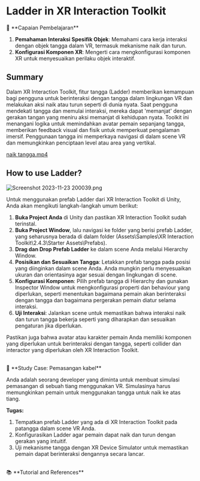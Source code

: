 # Ladder in XR Interaction Toolkit

<aside>
📌 **Capaian Pembelajaran**

1. **Pemahaman Interaksi Spesifik Objek**: Memahami cara kerja interaksi dengan objek tangga dalam VR, termasuk mekanisme naik dan turun.
2. **Konfigurasi Komponen XR**: Mengerti cara mengkonfigurasi komponen XR untuk menyesuaikan perilaku objek interaktif.
</aside>

## Summary

Dalam XR Interaction Toolkit, fitur tangga (Ladder) memberikan kemampuan bagi pengguna untuk berinteraksi dengan tangga dalam lingkungan VR dan melakukan aksi naik atau turun seperti di dunia nyata. Saat pengguna mendekati tangga dan memulai interaksi, mereka dapat 'memanjat' dengan gerakan tangan yang meniru aksi memanjat di kehidupan nyata. Toolkit ini menangani logika untuk memindahkan avatar pemain sepanjang tangga, memberikan feedback visual dan fisik untuk memperkuat pengalaman imersif. Penggunaan tangga ini memperkaya navigasi di dalam scene VR dan memungkinkan penciptaan level atau area yang vertikal.

[naik tangga.mp4](https://prod-files-secure.s3.us-west-2.amazonaws.com/6ab59f96-5651-42d9-b147-b6276ed57ed6/a23422cb-477d-4708-b5db-3156285040c5/naik_tangga.mp4)

## How to use Ladder?

![Screenshot 2023-11-23 200039.png](https://prod-files-secure.s3.us-west-2.amazonaws.com/6ab59f96-5651-42d9-b147-b6276ed57ed6/1d4cfc2f-c96b-40cc-97a9-6bfa4ec4d900/Screenshot_2023-11-23_200039.png)

Untuk menggunakan prefab Ladder dari XR Interaction Toolkit di Unity, Anda akan mengikuti langkah-langkah umum berikut:

1. **Buka Project Anda** di Unity dan pastikan XR Interaction Toolkit sudah terinstal.
2. **Buka Project Window**, lalu navigasi ke folder yang berisi prefab Ladder, yang seharusnya berada di dalam folder (Assets\Samples\XR Interaction Toolkit\2.4.3\Starter Assets\Prefabs).
3. **Drag dan Drop Prefab Ladder** ke dalam scene Anda melalui Hierarchy Window.
4. **Posisikan dan Sesuaikan Tangga**: Letakkan prefab tangga pada posisi yang diinginkan dalam scene Anda. Anda mungkin perlu menyesuaikan ukuran dan orientasinya agar sesuai dengan lingkungan di scene.
5. **Konfigurasi Komponen**: Pilih prefab tangga di Hierarchy dan gunakan Inspector Window untuk mengkonfigurasi properti dan behaviour yang diperlukan, seperti menentukan bagaimana pemain akan berinteraksi dengan tangga dan bagaimana pergerakan pemain diatur selama interaksi.
6. **Uji Interaksi**: Jalankan scene untuk memastikan bahwa interaksi naik dan turun tangga bekerja seperti yang diharapkan dan sesuaikan pengaturan jika diperlukan.

Pastikan juga bahwa avatar atau karakter pemain Anda memiliki komponen yang diperlukan untuk berinteraksi dengan tangga, seperti collider dan interactor yang diperlukan oleh XR Interaction Toolkit.

<br/>
<aside>
🌟 **Study Case: Pemasangan kabel**

Anda adalah seorang developer yang diminta untuk membuat simulasi pemasangan di sebuah tiang menggunakan VR. Simulasinya harus memungkinkan pemain untuk menggunakan tangga untuk naik ke atas tiang.

**Tugas:**

1. Tempatkan prefab Ladder yang ada di XR Interaction Toolkit pada patangga dalam scene VR Anda.
2. Konfigurasikan Ladder agar pemain dapat naik dan turun dengan gerakan yang intuitif.
3. Uji mekanisme tangga dengan XR Device Simulator untuk memastikan pemain dapat berinteraksi dengannya secara lancar.
</aside>

<br/>
<aside>
📚 **Tutorial and References**

</aside>